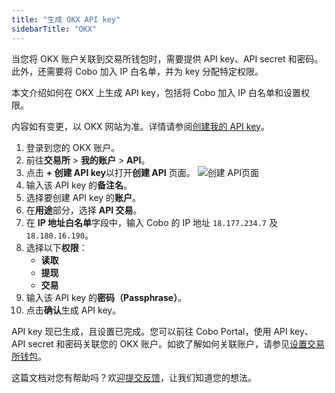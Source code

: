 ```yaml
---
title: "生成 OKX API key"
sidebarTitle: "OKX"
---
```


当您将 OKX 账户关联到交易所钱包时，需要提供 API key、API secret 和密码。此外，还需要将 Cobo 加入 IP 白名单，并为 key 分配特定权限。

本文介绍如何在 OKX 上生成 API key，包括将 Cobo 加入 IP 白名单和设置权限。

<Note>内容如有变更，以 OKX 网站为准。详情请参阅<a href="https://www.okx.com/docs-v5/zh/#overview-v5-api-key-creation">创建我的 API key</a>。</Note>

1. 登录到您的 OKX 账户。
2. 前往**交易所** > **我的账户** > **API**。
3. 点击 **+ 创建 API key**以打开**创建 API** 页面。
    <img src="/cn/images/exchange-wallet/okx.png" className="screenshot_modal" alt="创建 API页面" />
4. 输入该 API key 的**备注名**。
5. 选择要创建 API key 的**账户**。
6. 在**用途**部分，选择 **API 交易**。
7. 在 **IP 地址白名单**字段中，输入 Cobo 的 IP 地址 `18.177.234.7` 及 `18.180.16.190`。
8. 选择以下**权限**：
    - **读取**
    - **提现**
    - **交易**
9. 输入该 API key 的**密码（Passphrase）**。
10. 点击**确认**生成 API key。

API key 现已生成，且设置已完成。您可以前往 Cobo Portal，使用 API key、API secret 和密码关联您的 OKX 账户。如欲了解如何关联账户，请参见[设置交易所钱包](/cn/portal/exchange-wallets/set-up)。 


<Tip>这篇文档对您有帮助吗？欢迎[提交反馈](https://forms.zohopublic.com/cobo/form/DocumentFeedbackForm/formperma/QvLOhxJv1_JMsJ-1dleZ8Itb_7rzN-LtgvsDdxosoVI?referrername=manuals)，让我们知道您的想法。</Tip>